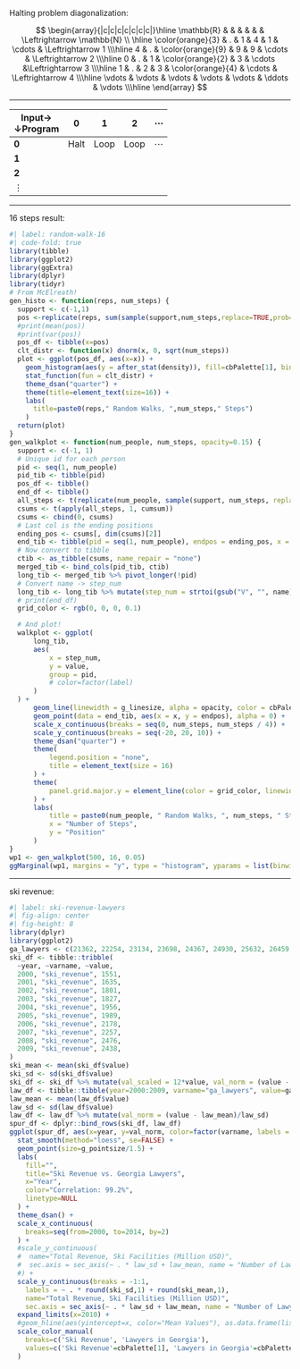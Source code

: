 
Halting problem diagonalization:

$$ 
  \begin{array}{|c|c|c|c|c|c|c|}\hline
  \mathbb{R} & & & & & & \Leftrightarrow \mathbb{N} \\ \hline
  \color{orange}{3} & . & 1 & 4 & 1 & \cdots & \Leftrightarrow 1 \\\hline
  4 & . & \color{orange}{9} & 9 & 9 & \cdots & \Leftrightarrow 2 \\\hline
  0 & . & 1 & \color{orange}{2} & 3 & \cdots &\Leftrightarrow 3 \\\hline
  1 & . & 2 & 3 & \color{orange}{4} & \cdots & \Leftrightarrow 4 \\\hline
 \vdots & \vdots & \vdots & \vdots & \vdots & \ddots & \vdots \\\hline
  \end{array}
$$

---


| Input&rarr;<br>&darr;Program | 0 | 1 | 2 | $\cdots$ |
| - | - | - | - | - |
| **0** | Halt | Loop | Loop | $\cdots$ |
| **1** |
| **2** |
| $\vdots$ | 

---

16 steps result:

```r
#| label: random-walk-16
#| code-fold: true
library(tibble)
library(ggplot2)
library(ggExtra)
library(dplyr)
library(tidyr)
# From McElreath!
gen_histo <- function(reps, num_steps) {
  support <- c(-1,1)
  pos <-replicate(reps, sum(sample(support,num_steps,replace=TRUE,prob=c(0.5,0.5))))
  #print(mean(pos))
  #print(var(pos))
  pos_df <- tibble(x=pos)
  clt_distr <- function(x) dnorm(x, 0, sqrt(num_steps))
  plot <- ggplot(pos_df, aes(x=x)) +
    geom_histogram(aes(y = after_stat(density)), fill=cbPalette[1], binwidth = 2) +
    stat_function(fun = clt_distr) +
    theme_dsan("quarter") +
    theme(title=element_text(size=16)) +
    labs(
      title=paste0(reps," Random Walks, ",num_steps," Steps")
    )
  return(plot)
}
gen_walkplot <- function(num_people, num_steps, opacity=0.15) {
  support <- c(-1, 1)
  # Unique id for each person
  pid <- seq(1, num_people)
  pid_tib <- tibble(pid)
  pos_df <- tibble()
  end_df <- tibble()
  all_steps <- t(replicate(num_people, sample(support, num_steps, replace = TRUE, prob = c(0.5, 0.5))))
  csums <- t(apply(all_steps, 1, cumsum))
  csums <- cbind(0, csums)
  # Last col is the ending positions
  ending_pos <- csums[, dim(csums)[2]]
  end_tib <- tibble(pid = seq(1, num_people), endpos = ending_pos, x = num_steps)
  # Now convert to tibble
  ctib <- as_tibble(csums, name_repair = "none")
  merged_tib <- bind_cols(pid_tib, ctib)
  long_tib <- merged_tib %>% pivot_longer(!pid)
  # Convert name -> step_num
  long_tib <- long_tib %>% mutate(step_num = strtoi(gsub("V", "", name)) - 1)
  # print(end_df)
  grid_color <- rgb(0, 0, 0, 0.1)

  # And plot!
  walkplot <- ggplot(
      long_tib,
      aes(
          x = step_num,
          y = value,
          group = pid,
          # color=factor(label)
      )
  ) +
      geom_line(linewidth = g_linesize, alpha = opacity, color = cbPalette[1]) +
      geom_point(data = end_tib, aes(x = x, y = endpos), alpha = 0) +
      scale_x_continuous(breaks = seq(0, num_steps, num_steps / 4)) +
      scale_y_continuous(breaks = seq(-20, 20, 10)) +
      theme_dsan("quarter") +
      theme(
          legend.position = "none",
          title = element_text(size = 16)
      ) +
      theme(
          panel.grid.major.y = element_line(color = grid_color, linewidth = 1, linetype = 1)
      ) +
      labs(
          title = paste0(num_people, " Random Walks, ", num_steps, " Steps"),
          x = "Number of Steps",
          y = "Position"
      )
}
wp1 <- gen_walkplot(500, 16, 0.05)
ggMarginal(wp1, margins = "y", type = "histogram", yparams = list(binwidth = 1))
```

----

ski revenue:


```r
#| label: ski-revenue-lawyers
#| fig-align: center
#| fig-height: 8
library(dplyr)
library(ggplot2)
ga_lawyers <- c(21362, 22254, 23134, 23698, 24367, 24930, 25632, 26459, 27227, 27457)
ski_df <- tibble::tribble(
  ~year, ~varname, ~value,
  2000, "ski_revenue", 1551,
  2001, "ski_revenue", 1635,
  2002, "ski_revenue", 1801,
  2003, "ski_revenue", 1827,
  2004, "ski_revenue", 1956,
  2005, "ski_revenue", 1989,
  2006, "ski_revenue", 2178,
  2007, "ski_revenue", 2257,
  2008, "ski_revenue", 2476,
  2009, "ski_revenue", 2438,
)
ski_mean <- mean(ski_df$value)
ski_sd <- sd(ski_df$value)
ski_df <- ski_df %>% mutate(val_scaled = 12*value, val_norm = (value - ski_mean)/ski_sd)
law_df <- tibble::tibble(year=2000:2009, varname="ga_lawyers", value=ga_lawyers)
law_mean <- mean(law_df$value)
law_sd <- sd(law_df$value)
law_df <- law_df %>% mutate(val_norm = (value - law_mean)/law_sd)
spur_df <- dplyr::bind_rows(ski_df, law_df)
ggplot(spur_df, aes(x=year, y=val_norm, color=factor(varname, labels = c("Ski Revenue","Lawyers in Georgia")))) +
  stat_smooth(method="loess", se=FALSE) +
  geom_point(size=g_pointsize/1.5) +
  labs(
    fill="",
    title="Ski Revenue vs. Georgia Lawyers",
    x="Year",
    color="Correlation: 99.2%",
    linetype=NULL
  ) +
  theme_dsan() +
  scale_x_continuous(
    breaks=seq(from=2000, to=2014, by=2)
  ) +
  #scale_y_continuous(
  #  name="Total Revenue, Ski Facilities (Million USD)",
  #  sec.axis = sec_axis(~ . * law_sd + law_mean, name = "Number of Lawyers in Georgia")
  #) +
  scale_y_continuous(breaks = -1:1,
    labels = ~ . * round(ski_sd,1) + round(ski_mean,1),
    name="Total Revenue, Ski Facilities (Million USD)",
    sec.axis = sec_axis(~ . * law_sd + law_mean, name = "Number of Lawyers in Georgia")) +
  expand_limits(x=2010) +
  #geom_hline(aes(yintercept=x, color="Mean Values"), as.data.frame(list(x=0)), linewidth=0.75, alpha=1.0, show.legend = TRUE) +
  scale_color_manual(
    breaks=c('Ski Revenue', 'Lawyers in Georgia'),
    values=c('Ski Revenue'=cbPalette[1], 'Lawyers in Georgia'=cbPalette[2])
  )
```
